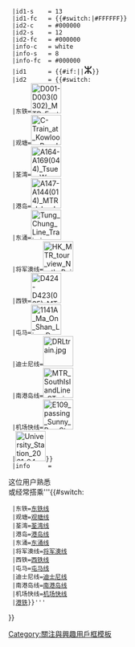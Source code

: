 {{Userbox-2
  |border-c = #000000
  |border-s = 1
  |id1-c    ={{#switch:{{{1}}}
  |东铁={{港鐵顏色|東}}
  |观塘={{港鐵顏色|觀}}
  |荃湾={{港鐵顏色|荃}}
  |港岛={{港鐵顏色|港}}
  |东涌={{港鐵顏色|東涌}}
  |将军澳线={{港鐵顏色|將}}
  |西铁={{港鐵顏色|西}}
  |屯马={{港鐵顏色|屯馬}}
  |迪士尼线={{港鐵顏色|迪}}
  |南港岛线={{港鐵顏色|南港}}
  |机场快线={{港鐵顏色|機}}
  |#ae213b}}
  |id1-s    = 13
  |id1-fc   = {{#switch:{{{1}}}|#FFFFFF}}
  |id2-c    = #000000
  |id2-s    = 12
  |id2-fc   = #000000
  |info-c   = white
  |info-s   = 8
  |info-fc  = #000000
  |id1      = {{#if:{{{1|}}}|'''{{{1}}}'''|<big><big><big>ⵣ</big></big></big>}}
  |id2      = {{#switch:{{{1}}}
  |东铁=[[File:D001-D003(0302) MTR East Rail Line 26-03-2021.jpg|60px]]
  |观塘=[[File:C-Train at Kowloon Bay.JPG|60px]]
  |荃湾=[[File:A164-A169(044) Tsuen Wan Line 22-01-2018.jpg|60px]]
  |港岛=[[File:A147-A144(014) MTR Island Line 13-04-2020.jpg|60px]]
  |东涌=[[File:Tung Chung Line Train.jpg|60px]]
  |将军澳线=[[File:HK MTR tour view North Point to Tseung Kwan O Line October 2020 SS2 10.jpg|60px]]
  |西铁=[[File:D424-D423(035) MTR West Rail Line 20-04-2021(3).jpg|60px]]
  |屯马=[[File:1141A Ma On Shan Line Day Test.jpg|60px]]
  |迪士尼线=[[File:DRLtrain.jpg|60px]]
  |南港岛线=[[File:MTR SouthIslandLine STrain A511-B906-A512 OCP.jpg|60px]]
  |机场快线=[[File:E109 passing Sunny Bay Station (20181008164606).jpg|60px]]
  |[[File:University Station 2021 04 part1.jpg|60px]]}}
  |info     = <div class="center">这位用户熟悉<br/>或经常搭乘'''{{#switch:{{{1|}}}
  |东铁=[[东铁线|东铁线]]
  |观塘=[[观塘线|观塘线]]
  |荃湾=[[荃湾线|荃湾线]]
  |港岛=[[港岛线|港岛线]]
  |东涌=[[东涌线|东涌线]]
  |将军澳线=[[将军澳线|将军澳线]]
  |西铁=[[西铁线|西铁线]]
  |屯马=[[屯马线|屯马线]]
  |迪士尼线=[[迪士尼线|迪士尼线]]
  |南港岛线=[[南港岛线|南港岛线]]
  |机场快线=[[機場快綫 (港鐵)|机场快线]]
  |[[港铁]]}}'''</div>
}}
<noinclude>{{doc}}</noinclude>


<includeonly>
[[Category:喜歡港鐵的維基人|{{BASEPAGENAME}}]]
</includeonly>

<noinclude>
[[Category:關注與興趣用戶框模板]]
</noinclude>
